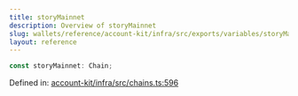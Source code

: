 ```yaml
---
title: storyMainnet
description: Overview of storyMainnet
slug: wallets/reference/account-kit/infra/src/exports/variables/storyMainnet
layout: reference
---
```


```ts
const storyMainnet: Chain;
```

Defined in: [account-kit/infra/src/chains.ts:596](https://github.com/alchemyplatform/aa-sdk/blob/da19afd63b0ba06a4de95b0d2d7871f64d546304/account-kit/infra/src/chains.ts#L596)
